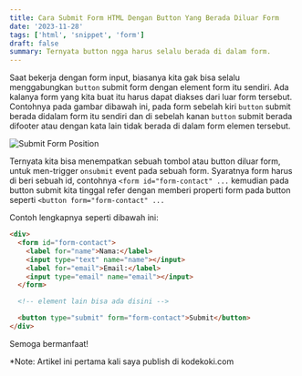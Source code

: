 ```yaml
---
title: Cara Submit Form HTML Dengan Button Yang Berada Diluar Form
date: '2023-11-28'
tags: ['html', 'snippet', 'form']
draft: false
summary: Ternyata button ngga harus selalu berada di dalam form.
---
```


Saat bekerja dengan form input, biasanya kita gak bisa selalu menggabungkan `button` submit form dengan element form itu sendiri. Ada kalanya form yang kita buat itu harus dapat diakses dari luar form tersebut. Contohnya pada gambar dibawah ini, pada form sebelah kiri `button` submit berada didalam form itu sendiri dan di sebelah kanan `button` submit berada difooter atau dengan kata lain tidak berada di dalam form elemen tersebut.

![Submit Form Position](/static/images/submit-form-position.png)

Ternyata kita bisa menempatkan sebuah tombol atau button diluar form, untuk men-trigger `onsubmit` event pada sebuah form. Syaratnya form harus di beri sebuah id, contohnya `<form id="form-contact" ...` kemudian pada button submit kita tinggal refer dengan memberi properti form pada button seperti `<button form="form-contact" ...`

Contoh lengkapnya seperti dibawah ini:

```html
<div>
  <form id="form-contact">
    <label for="name">Nama:</label>
    <input type="text" name="name"></input>
    <label for="email">Email:</label>
    <input type="email" name="email"></input>
  </form>

  <!-- element lain bisa ada disini -->

  <button type="submit" form="form-contact">Submit</button>
</div>
```

Semoga bermanfaat!

*Note: Artikel ini pertama kali saya publish di kodekoki.com
